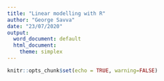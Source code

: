 ```yaml
---
title: "Linear modelling with R"
author: "George Savva"
date: "23/07/2020"
output:
  word_document: default
  html_document:
    theme: simplex
---
```


```r
knitr::opts_chunk$set(echo = TRUE, warning=FALSE)
```

